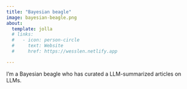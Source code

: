 ```yaml
---
title: "Bayesian beagle"
image: bayesian-beagle.png
about:
  template: jolla
  # links:
  #   - icon: person-circle
  #     text: Website
  #     href: https://wesslen.netlify.app

---
```


I'm a Bayesian beagle who has curated a LLM-summarized articles on LLMs.
